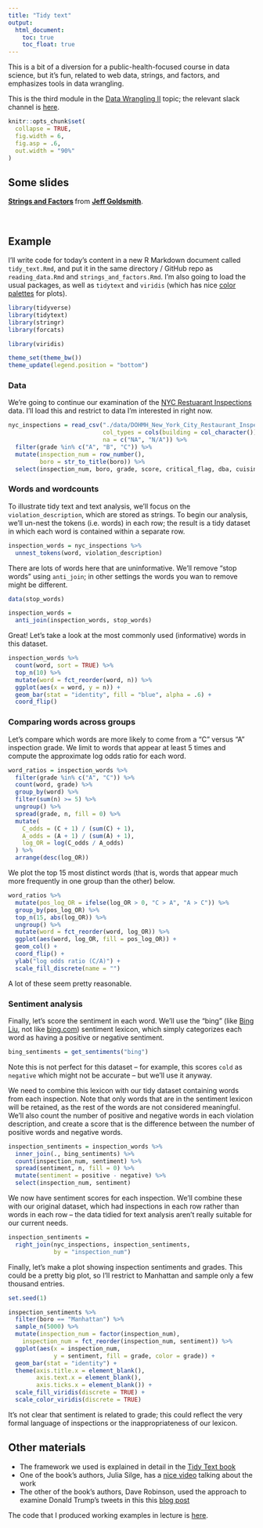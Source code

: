 ```yaml
---
title: "Tidy text"
output:
  html_document: 
    toc: true
    toc_float: true
---
```


This is a bit of a diversion for a public-health-focused course in data science, but it's fun, related to web data, strings, and factors, and emphasizes tools in data wrangling. 

This is the third module in the [Data Wrangling II](topic_data_wrangling_ii.html) topic; the relevant slack channel is [here](https://p8105-fall2017.slack.com/messages/C7N8HG34N).

```r
knitr::opts_chunk$set(
  collapse = TRUE,
  fig.width = 6,
  fig.asp = .6,
  out.width = "90%"
)
```


## Some slides

<script async class="speakerdeck-embed" data-id="bfb454627b71408889958f0893413097" data-ratio="1.33333333333333" src="//speakerdeck.com/assets/embed.js"></script>
<div style="margin-bottom:5px"> <strong> <a href="https://speakerdeck.com/jeffgoldsmith/dsi-strings-and-factors" title="Strings and Factors" target="_blank">Strings and Factors</a> </strong> from <strong><a href="https://speakerdeck.com/jeffgoldsmith" target="_blank">Jeff Goldsmith</a></strong>. </div><br>


## Example

I'll write code for today's content in a new R Markdown document called `tidy_text.Rmd`, and put it in the same directory / GitHub repo as `reading_data.Rmd` and `strings_and_factors.Rmd`. I'm also going to load the usual packages, as well as `tidytext` and `viridis` (which has nice [color palettes](https://cran.r-project.org/web/packages/viridis/vignettes/intro-to-viridis.html
) for plots).

```r
library(tidyverse)
library(tidytext)
library(stringr)
library(forcats)

library(viridis)

theme_set(theme_bw())
theme_update(legend.position = "bottom")
```

### Data

We're going to continue our examination of the [NYC Restuarant Inspections](dataset_restaurant_inspections.html) data. I'll load this and restrict to data I'm interested in right now. 

```r
nyc_inspections = read_csv("./data/DOHMH_New_York_City_Restaurant_Inspection_Results.csv.gz", 
                           col_types = cols(building = col_character()),
                           na = c("NA", "N/A")) %>% 
  filter(grade %in% c("A", "B", "C")) %>% 
  mutate(inspection_num = row_number(),
         boro = str_to_title(boro)) %>% 
  select(inspection_num, boro, grade, score, critical_flag, dba, cuisine_description, zipcode, violation_description)
```

### Words and wordcounts

To illustrate tidy text and text analysis, we'll focus on the `violation_description`, which are stored as strings. To begin our analysis, we'll un-nest the tokens (i.e. words) in each row; the result is a tidy dataset in which each word is contained within a separate row. 

```r
inspection_words = nyc_inspections %>% 
  unnest_tokens(word, violation_description)
```

There are lots of words here that are uninformative. We'll remove "stop words" using `anti_join`; in other settings the words you wan to remove might be different.

```r
data(stop_words)

inspection_words = 
  anti_join(inspection_words, stop_words)
```

Great! Let's take a look at the most commonly used (informative) words in this dataset.

```r
inspection_words %>% 
  count(word, sort = TRUE) %>% 
  top_n(10) %>% 
  mutate(word = fct_reorder(word, n)) %>% 
  ggplot(aes(x = word, y = n)) + 
  geom_bar(stat = "identity", fill = "blue", alpha = .6) + 
  coord_flip()
```

### Comparing words across groups

Let’s compare which words are more likely to come from a "C" versus "A" inspection grade. We limit to words that appear at least 5 times and compute the approximate log odds ratio for each word.

```r
word_ratios = inspection_words %>%
  filter(grade %in% c("A", "C")) %>% 
  count(word, grade) %>%
  group_by(word) %>% 
  filter(sum(n) >= 5) %>%
  ungroup() %>%
  spread(grade, n, fill = 0) %>%
  mutate(
    C_odds = (C + 1) / (sum(C) + 1),
    A_odds = (A + 1) / (sum(A) + 1),
    log_OR = log(C_odds / A_odds)
  ) %>%
  arrange(desc(log_OR)) 
```

We plot the top 15 most distinct words (that is, words that appear much more frequently in one group than the other) below. 

```r
word_ratios %>%
  mutate(pos_log_OR = ifelse(log_OR > 0, "C > A", "A > C")) %>% 
  group_by(pos_log_OR) %>%
  top_n(15, abs(log_OR)) %>%
  ungroup() %>%
  mutate(word = fct_reorder(word, log_OR)) %>%
  ggplot(aes(word, log_OR, fill = pos_log_OR)) +
  geom_col() +
  coord_flip() +
  ylab("log odds ratio (C/A)") +
  scale_fill_discrete(name = "")
```

A lot of these seem pretty reasonable. 

### Sentiment analysis

Finally, let's score the sentiment in each word. We'll use the "bing" (like [Bing Liu](https://www.cs.uic.edu/~liub/FBS/sentiment-analysis.html), not like [bing.com](https://www.bing.com)) sentiment lexicon, which simply categorizes each word as having a positive or negative sentiment. 

```r
bing_sentiments = get_sentiments("bing")
```

Note this is not perfect for this dataset -- for example, this scores `cold` as `negative` which might not be accurate -- but we'll use it anyway. 

We need to combine this lexicon with our tidy dataset containing words from each inspection. Note that only words that are in the sentiment lexicon will be retained, as the rest of the words are not considered meaningful. We’ll also count the number of positive and negative words in each violation description, and create a score that is the difference between the number of positive words and negative words.


```r
inspection_sentiments = inspection_words %>% 
  inner_join(., bing_sentiments) %>% 
  count(inspection_num, sentiment) %>% 
  spread(sentiment, n, fill = 0) %>% 
  mutate(sentiment = positive - negative) %>% 
  select(inspection_num, sentiment)
```

We now have sentiment scores for each inspection. We'll combine these with our original dataset, which had inspections in each row rather than words in each row -- the data tidied for text analysis aren't really suitable for our current needs.

```r
inspection_sentiments = 
  right_join(nyc_inspections, inspection_sentiments, 
             by = "inspection_num")
```

Finally, let's make a plot showing inspection sentiments and grades. This could be a pretty big plot, so I'll restrict to Manhattan and sample only a few thousand entries. 

```r
set.seed(1)

inspection_sentiments %>% 
  filter(boro == "Manhattan") %>% 
  sample_n(5000) %>% 
  mutate(inspection_num = factor(inspection_num),
    inspection_num = fct_reorder(inspection_num, sentiment)) %>% 
  ggplot(aes(x = inspection_num, 
             y = sentiment, fill = grade, color = grade)) + 
  geom_bar(stat = "identity") + 
  theme(axis.title.x = element_blank(),
        axis.text.x = element_blank(),
        axis.ticks.x = element_blank()) +
  scale_fill_viridis(discrete = TRUE) + 
  scale_color_viridis(discrete = TRUE) 
```

It's not clear that sentiment is related to grade; this could reflect the very formal language of inspections or the inappropriateness of our lexicon.

## Other materials

* The framework we used is explained in detail in the [Tidy Text book](http://tidytextmining.com)
* One of the book's authors, Julia Silge, has a [nice video](https://www.youtube.com/watch?v=0poJP8WQxew) talking about the work
* The other of the book's authors, Dave Robinson, used the approach to examine Donald Trump's tweets in this this [blog post](http://varianceexplained.org/r/trump-tweets/)

The code that I produced working examples in lecture is [here](https://github.com/jeff-goldsmith/example_data_wrangling_ii).
